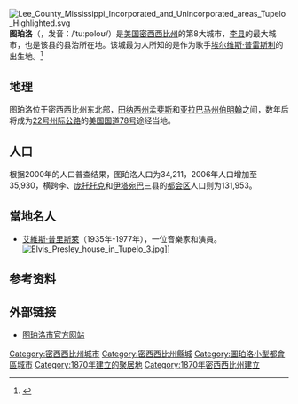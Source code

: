 {{noteTA
|G1=Show
|1=zh-tw:艾維斯; zh-hk:埃爾維斯; zh-cn:埃尔维斯; 
|2=zh-tw:普里斯萊; zh-hk:皮禮士利; zh-cn:普雷斯利;
}}
[[File:Lee_County_Mississippi_Incorporated_and_Unincorporated_areas_Tupelo_Highlighted.svg|right]]
'''图珀洛'''（{{lang-en|Tupelo}}，发音：/ˈtuːpəloʊ/）是[[美国|美国]][[密西西比州|密西西比州]]的第8大城市，[[李县_(密西西比州)|李县]]的最大城市，也是该县的县治所在地。该城最为人所知的是作为歌手[[埃尔维斯·普雷斯利|埃尔维斯·普雷斯利]]的出生地。<ref>{{cite web|url=http://www.ci.tupelo.ms.us/pages/about.htm|title=TupeloMS-About|publisher=图珀洛市官方网站|year=2006年|work="About the City of Tupelo"|accessdate=2008-02-02|deadurl=yes|archiveurl=https://web.archive.org/web/20080120144058/http://www.ci.tupelo.ms.us/pages/about.htm|archivedate=2008-01-20}}</ref>

==地理==
图珀洛位于密西西比州东北部，[[田纳西州|田纳西州]][[孟斐斯_(田纳西州)|孟斐斯]]和[[亚拉巴马州|亚拉巴马州]][[伯明翰_(亚拉巴马州)|伯明翰]]之间，数年后将成为[[22号州际公路|22号州际公路]]的[[美国国道78号|美国国道78号]]途经当地。

{{Weather box|width = auto
|location = 密西西比州{{link-en|图珀洛地域机场|Tupelo Regional Airport}}（1991–2020年正常值，1930年至今极端数据）
|collapsed = Y
|single line = Y
|metric first = Y
| Jan record high F = 81
| Feb record high F = 84
| Mar record high F = 89
| Apr record high F = 93
| May record high F =100
| Jun record high F =108
| Jul record high F =109
| Aug record high F =108
| Sep record high F =104
| Oct record high F = 99
| Nov record high F = 88
| Dec record high F = 81
<!--
“1. Location »”里选本站
“2. Product »”里选“Monthly summarized data”
“3. Options »”第一选项“Year range：”里填1991-2020，再选“Max temp”或者“Min temp”的默认后，再将结果贴入表格
-->
| Jan avg record high F = 70.9
| Feb avg record high F = 75.0
| Mar avg record high F = 81.7
| Apr avg record high F = 85.6
| May avg record high F = 90.9
| Jun avg record high F = 95.4
| Jul avg record high F = 97.4
| Aug avg record high F = 98.1
| Sep avg record high F = 94.7
| Oct avg record high F = 88.3
| Nov avg record high F = 79.2
| Dec avg record high F = 72.0
|year avg record high F = 99.4
| Jan high F = 53.2
| Feb high F = 57.8
| Mar high F = 66.4
| Apr high F = 74.9
| May high F = 82.7
| Jun high F = 89.5
| Jul high F = 92.3
| Aug high F = 91.9
| Sep high F = 86.7
| Oct high F = 76.5
| Nov high F = 64.3
| Dec high F = 55.6
| Jan low F = 33.6
| Feb low F = 36.8
| Mar low F = 43.7
| Apr low F = 51.6
| May low F = 60.9
| Jun low F = 68.8
| Jul low F = 72.4
| Aug low F = 71.2
| Sep low F = 64.3
| Oct low F = 52.3
| Nov low F = 41.8
| Dec low F = 36.3

| Jan avg record low F = 14.9
| Feb avg record low F = 19.9
| Mar avg record low F = 26.0
| Apr avg record low F = 34.7
| May avg record low F = 45.4
| Jun avg record low F = 57.5
| Jul avg record low F = 63.8
| Aug avg record low F = 62.0
| Sep avg record low F = 49.1
| Oct avg record low F = 35.1
| Nov avg record low F = 25.0
| Dec avg record low F = 20.5
|year avg record low F = 12.9
| Jan record low F = −14
| Feb record low F = −3
| Mar record low F = 7
| Apr record low F = 23
| May record low F = 30
| Jun record low F = 43
| Jul record low F = 50
| Aug record low F = 51
| Sep record low F = 35
| Oct record low F = 24
| Nov record low F = 8
| Dec record low F = −3
|precipitation colour = green
| Jan precipitation inch = 4.82
| Feb precipitation inch = 5.29
| Mar precipitation inch = 5.37
| Apr precipitation inch = 5.51
| May precipitation inch = 5.22
| Jun precipitation inch = 5.01
| Jul precipitation inch = 4.50
| Aug precipitation inch = 4.07
| Sep precipitation inch = 3.57
| Oct precipitation inch = 3.96
| Nov precipitation inch = 4.48
| Dec precipitation inch = 5.94
|year precipitation inch =57.74
| Jul snow inch = 0.0
| Aug snow inch = 0.0
| Sep snow inch = 0.0
| Oct snow inch = 0.0
| Nov snow inch = 0.0
| Dec snow inch = 0.1
| Jan snow inch = 0.6
| Feb snow inch = 0.6
| Mar snow inch = 0.2
| Apr snow inch = 0.0
| May snow inch = 0.0
| Jun snow inch = 0.0
|year snow inch = 1.5
|unit precipitation days = {{convert|0.01|in|mm|disp=or}}
| Jan precipitation days = 10.6
| Feb precipitation days = 10.8
| Mar precipitation days = 11.2
| Apr precipitation days =  9.8
| May precipitation days = 10.3
| Jun precipitation days = 10.2
| Jul precipitation days =  9.7
| Aug precipitation days =  8.9
| Sep precipitation days =  6.1
| Oct precipitation days =  7.6
| Nov precipitation days =  9.0
| Dec precipitation days = 10.8
|year precipitation days =115.0
|unit snow days = {{convert|0.1|in|cm|disp=or}}
| Jan snow days = 0.6
| Feb snow days = 0.4
| Mar snow days = 0.3
| Apr snow days = 0.0
| May snow days = 0.0
| Jun snow days = 0.0
| Jul snow days = 0.0
| Aug snow days = 0.0
| Sep snow days = 0.0
| Oct snow days = 0.0
| Nov snow days = 0.0
| Dec snow days = 0.2

|Jan humidity = 73
|Feb humidity = 70
|Mar humidity = 66
|Apr humidity = 66
|May humidity = 72
|Jun humidity = 73
|Jul humidity = 74
|Aug humidity = 73
|Sep humidity = 73
|Oct humidity = 72
|Nov humidity = 72
|Dec humidity = 74
|year humidity=
|source 1 = NOAA（1981–2010年相对湿度）<ref name= "NWS Memphis, TN">{{cite web |url = https://www.weather.gov/wrh/climate?wfo=meg |title = NowData - NOAA Online Weather Data |publisher = [[美国国家海洋和大气管理局|美国国家海洋和大气管理局]] |accessdate = 2022-06-20 |dead-url = no}}</ref><ref name="1991-2020 normals">{{cite web |format=pdf |url=https://www.ncei.noaa.gov/access/services/data/v1?dataset=normals-monthly-1991-2020&startDate=0001-01-01&endDate=9996-12-31&stations=USW00093862&format=pdf |publisher=National Oceanic and Atmospheric Administration |title=Station: TUPELO RGNL AP, MS US USW00093862 |access-date=2022-06-20 |dead-url=no }}</ref><ref name="RH">{{cite web |url = https://www1.ncdc.noaa.gov/pub/data/lcd/annual/2018/01201813TUP.pdf |title = Local Climatological Data Annual Summary with Comparative Data for TUPELO, MISSISSIPPI (KTUP) |publisher = National Oceanic and Atmospheric Administration |access-date = 2022-06-20 |page=3}}</ref>
}}

==人口==
根据2000年的人口普查结果，图珀洛人口为34,211，2006年人口增加至35,930，横跨李、[[庞托托克县_(密西西比州)|庞托托克]]和[[伊塔宛巴县|伊塔宛巴]]三县的[[图珀洛都会区|都会区]]人口则为131,953。

==當地名人==
*[[艾維斯·普里斯萊|艾維斯·普里斯萊]]（1935年-1977年），一位音樂家和演員。[[File:Elvis_Presley_house_in_Tupelo_3.jpg|thumb]]]]

==参考资料==
{{reflist}}

==外部链接==
{{Mapit-US-cityscale|34.259585|-88.725885}}
*[https://web.archive.org/web/20080216154013/http://www.ci.tupelo.ms.us/ 图珀洛市官方网站]

{{DEFAULTSORT:Tupelo}}
[[Category:密西西比州城市|Category:密西西比州城市]]
[[Category:密西西比州縣城|Category:密西西比州縣城]]
[[Category:圖珀洛小型都會區城市|Category:圖珀洛小型都會區城市]]
[[Category:1870年建立的聚居地|Category:1870年建立的聚居地]]
[[Category:1870年密西西比州建立|Category:1870年密西西比州建立]]